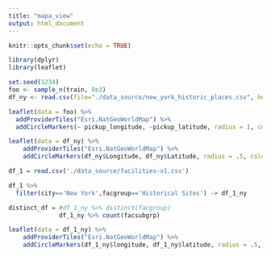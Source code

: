 ```yaml
---
title: "mapa_view"
output: html_document
---
```



```r
knitr::opts_chunk$set(echo = TRUE)
```


```r
library(dplyr)
library(leaflet)
```


```r
set.seed(1234)
foo <- sample_n(train, 8e3)
df_ny <- read.csv(file="./data_source/new_york_historic_places.csv", header=TRUE, sep=",")

leaflet(data = foo) %>% 
  addProviderTiles("Esri.NatGeoWorldMap") %>%
  addCircleMarkers(~ pickup_longitude, ~pickup_latitude, radius = 1, color = "blue", fillOpacity = 0.3)
```


```r
leaflet(data = df_ny) %>%
    addProviderTiles("Esri.NatGeoWorldMap") %>%
    addCircleMarkers(df_ny$Longitude, df_ny$Latitude, radius = .5, color = 'red', fillOpacity = 0.3)
```


```r
df_1 = read.csv('./data_source/facilities-v1.csv')
```


```r
df_1 %>% 
  filter(city=='New York',facgroup=='Historical Sites') -> df_1_ny
```


```r
distinct_df = #df_1_ny %>% distinct(facgroup)
              df_1_ny %>% count(facsubgrp)
```


```r
leaflet(data = df_1_ny) %>%
    addProviderTiles("Esri.NatGeoWorldMap") %>%
    addCircleMarkers(df_1_ny$longitude, df_1_ny$latitude, radius = .5, color = 'red', fillOpacity = 0.3)
```

